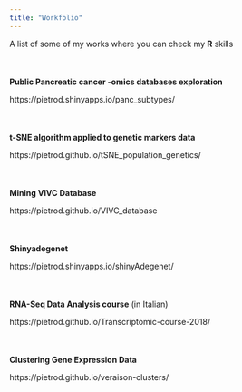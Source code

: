 ---
title: "Workfolio"
---
A list of some of my works where you can check my **R** skills

<div style="margin-bottom:50px;">
</div>

**Public Pancreatic cancer -omics databases exploration**

https://pietrod.shinyapps.io/panc_subtypes/
<div style="margin-bottom:50px;">
</div>

**t-SNE algorithm applied to genetic markers data**


https://pietrod.github.io/tSNE_population_genetics/
<div style="margin-bottom:50px;">
</div>

**Mining VIVC Database**


https://pietrod.github.io/VIVC_database
<div style="margin-bottom:50px;">
</div>

**Shinyadegenet**


https://pietrod.shinyapps.io/shinyAdegenet/
<div style="margin-bottom:50px;">
</div>

**RNA-Seq Data Analysis course** (in Italian)


https://pietrod.github.io/Transcriptomic-course-2018/
<div style="margin-bottom:50px;">
</div>

**Clustering Gene Expression Data**


https://pietrod.github.io/veraison-clusters/
<div style="margin-bottom:50px;">
</div>